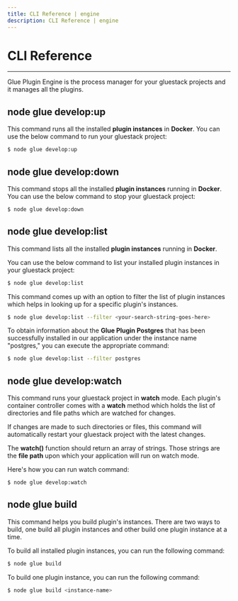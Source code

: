 ```yaml
---
title: CLI Reference | engine
description: CLI Reference | engine
---
```



<Meta title="Engine Plugin Docs/CLI Reference" />

# CLI Reference
---

Glue Plugin Engine is the process manager for your gluestack projects and it manages all the plugins.

## node glue develop:up

This command runs all the installed **plugin instances** in **Docker**. You can use
the below command to run your gluestack project:
```sh
$ node glue develop:up
```

## node glue develop:down

This command stops all the installed **plugin instances** running in **Docker**. You
can use the below command to stop your gluestack project:
```sh
$ node glue develop:down
```

## node glue develop:list

This command lists all the installed **plugin instances** running in **Docker**.

You can use the below command to list your installed plugin instances in your gluestack
project:
```sh
$ node glue develop:list
```

This command comes up with an option to filter the list of plugin instances which
helps in looking up for a specific plugin's instances.
```sh
$ node glue develop:list --filter <your-search-string-goes-here>
```

To obtain information about the **Glue Plugin Postgres** that has been successfully installed in our application under the instance name "postgres," you
can execute the appropriate command:

```sh
$ node glue develop:list --filter postgres
```

## node glue develop:watch

This command runs your gluestack project in **watch** mode. Each plugin's container controller comes with a **watch** method which holds the list of directories
and file paths which are watched for changes.

If changes are made to such directories or files, this command will automatically restart your gluestack project with the latest changes.

The **watch()** function should return an array of strings. Those strings are the **file
path** upon which your application will run on watch mode.

Here's how you can run watch command:
```sh
$ node glue develop:watch
```

## node glue build

This command helps you build plugin's instances. There are two ways to build, one build all plugin instances and other build one plugin instance at a time.

To build all installed plugin instances, you can run the following command:
```sh
$ node glue build
```

To build one plugin instance, you can run the following command:
```sh
$ node glue build <instance-name>
```

